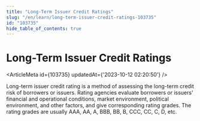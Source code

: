 ```yaml
---
title: "Long-Term Issuer Credit Ratings"
slug: "/en/learn/long-term-issuer-credit-ratings-103735"
id: "103735"
hide_table_of_contents: true
---
```



# Long-Term Issuer Credit Ratings

<ArticleMeta id={103735} updatedAt={'2023-10-12 02:20:50'} />
<div className='border-solid border-b border-t-0 my-4 border-[var(--ifm-color-gray-300)]' />

Long-term issuer credit rating is a method of assessing the long-term credit risk of borrowers or issuers. Rating agencies evaluate borrowers or issuers' financial and operational conditions, market environment, political environment, and other factors, and give corresponding rating grades. The rating grades are usually AAA, AA, A, BBB, BB, B, CCC, CC, C, D, etc.
